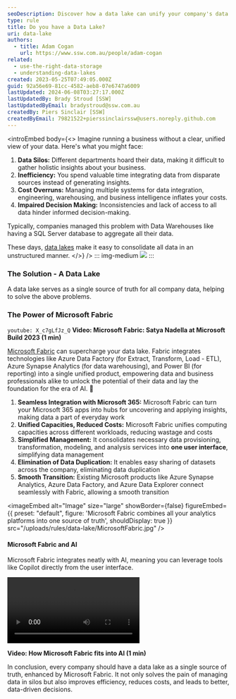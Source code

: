 ```yaml
---
seoDescription: Discover how a data lake can unify your company's data and empower data-driven decision making.
type: rule
title: Do you have a Data Lake?
uri: data-lake
authors:
  - title: Adam Cogan
    url: https://www.ssw.com.au/people/adam-cogan
related:
  - use-the-right-data-storage
  - understanding-data-lakes
created: 2023-05-25T07:49:05.000Z
guid: 92a56e69-81cc-4582-aeb8-07e6747a6009
lastUpdated: 2024-06-08T03:27:17.000Z
lastUpdatedBy: Brady Stroud [SSW]
lastUpdatedByEmail: bradystroud@ssw.com.au
createdBy: Piers Sinclair [SSW]
createdByEmail: 79821522+pierssinclairssw@users.noreply.github.com
---
```


<introEmbed
  body={<>
Imagine running a business without a clear, unified view of your data. Here's what you might face:

1. **Data Silos:** Different departments hoard their data, making it difficult to gather holistic insights about your business.
2. **Inefficiency:** You spend valuable time integrating data from disparate sources instead of generating insights.
3. **Cost Overruns:** Managing multiple systems for data integration, engineering, warehousing, and business intelligence inflates your costs.
4. **Impaired Decision Making:** Inconsistencies and lack of access to all data hinder informed decision-making.

Typically, companies managed this problem with Data Warehouses like having a SQL Server database to aggregate all their data.

These days, [data lakes](/understanding-data-lakes) make it easy to consolidate all data in an unstructured manner.
  </>}
/>
::: img-medium
![](/uploads/rules/data-lake/datalake-infographic_1710232021932.png)
:::

### The Solution - A Data Lake

A data lake serves as a single source of truth for all company data, helping to solve the above problems.

### The Power of Microsoft Fabric

`youtube: X_c7gLfJz_Q`
**Video: Microsoft Fabric: Satya Nadella at Microsoft Build 2023 (1 min)**

[Microsoft Fabric](https://azure.microsoft.com/en-us/blog/introducing-microsoft-fabric-data-analytics-for-the-era-of-ai/?WT.mc_id=DP-MVP-33518) can supercharge your data lake. Fabric integrates technologies like Azure Data Factory (for Extract, Transform, Load - ETL), Azure Synapse Analytics (for data warehousing), and Power BI (for reporting) into a single unified product, empowering data and business professionals alike to unlock the potential of their data and lay the foundation for the era of AI. 🤖

1. **Seamless Integration with Microsoft 365:** Microsoft Fabric can turn your Microsoft 365 apps into hubs for uncovering and applying insights, making data a part of everyday work
2. **Unified Capacities, Reduced Costs:** Microsoft Fabric unifies computing capacities across different workloads, reducing wastage and costs
3. **Simplified Management:** It consolidates necessary data provisioning, transformation, modeling, and analysis services into **one user interface**, simplifying data management
4. **Elimination of Data Duplication:** It enables easy sharing of datasets across the company, eliminating data duplication
5. **Smooth Transition:** Existing Microsoft products like Azure Synapse Analytics, Azure Data Factory, and Azure Data Explorer connect seamlessly with Fabric, allowing a smooth transition


<imageEmbed
  alt="Image"
  size="large"
  showBorder={false}
  figureEmbed={{
    preset: "default",
    figure: 'Microsoft Fabric combines all your analytics platforms into one source of truth',
    shouldDisplay: true
  }}
  src="/uploads/rules/data-lake/MicrosoftFabric.jpg"
/>

#### Microsoft Fabric and AI

Microsoft Fabric integrates neatly with AI, meaning you can leverage tools like Copilot directly from the user interface.

<video controls>
  <source src="https://wus-streaming-video-rt-microsoft-com.akamaized.net/bf4f8032-b937-444a-ae91-a342fd07aa88/d1345772-86d1-4d8c-9ae3-9dbd580d_6750.mp4" type="video/mp4">
  Your browser does not support the video tag.
</video>

**Video: How Microsoft Fabric fits into AI (1 min)**

In conclusion, every company should have a data lake as a single source of truth, enhanced by Microsoft Fabric. It not only solves the pain of managing data in silos but also improves efficiency, reduces costs, and leads to better, data-driven decisions.
